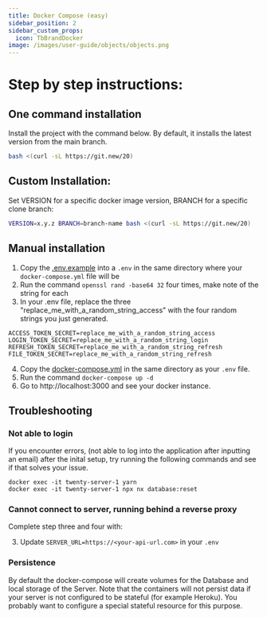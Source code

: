 ```yaml
---
title: Docker Compose (easy)
sidebar_position: 2
sidebar_custom_props:
  icon: TbBrandDocker
image: /images/user-guide/objects/objects.png
---
```

# Step by step instructions:

## One command installation

Install the project with the command below. By default, it installs the latest version from the main branch.
```bash
bash <(curl -sL https://git.new/20)
```

## Custom Installation:

Set VERSION for a specific docker image version, BRANCH for a specific clone branch:
```bash
VERSION=x.y.z BRANCH=branch-name bash <(curl -sL https://git.new/20)
```

## Manual installation

1. Copy the [.env.example](https://github.com/twentyhq/twenty/blob/main/packages/twenty-docker/.env.example) into a `.env` in the same directory where your `docker-compose.yml` file will be
2. Run the command `openssl rand -base64 32` four times, make note of the string for each
3. In your .env file, replace the three "replace_me_with_a_random_string_access" with the four random strings you just generated.

```
ACCESS_TOKEN_SECRET=replace_me_with_a_random_string_access
LOGIN_TOKEN_SECRET=replace_me_with_a_random_string_login
REFRESH_TOKEN_SECRET=replace_me_with_a_random_string_refresh
FILE_TOKEN_SECRET=replace_me_with_a_random_string_refresh
```

4. Copy the [docker-compose.yml](https://github.com/twentyhq/twenty/blob/main/packages/twenty-docker/docker-compose.yml) in the same directory as your `.env` file.
5. Run the command `docker-compose up -d`
6. Go to http://localhost:3000 and see your docker instance.

## Troubleshooting

### Not able to login

If you encounter errors, (not able to log into the application after inputting an email) after the inital setup, try running the following commands and see if that solves your issue.
```
docker exec -it twenty-server-1 yarn
docker exec -it twenty-server-1 npx nx database:reset
```

### Cannot connect to server, running behind a reverse proxy

Complete step three and four with:

3. Update `SERVER_URL=https://<your-api-url.com>` in your `.env`

### Persistence

By default the docker-compose will create volumes for the Database and local storage of the Server. Note that the containers will not persist data if your server is not configured to be stateful (for example Heroku). You probably want to configure a special stateful resource for this purpose.
